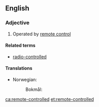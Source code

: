 ==English==

===Adjective===
{{en-adj|head=[[remote]]-[[controlled]]|-}}

# Operated by [[remote control]]

====Related terms====
* [[radio-controlled]]

====Translations====
{{trans-top|operated by remote control}}
* Norwegian:
*: Bokmål: {{t|nb|fjernstyrt}}
{{trans-mid}}
{{trans-bottom}}

[[ca:remote-controlled]]
[[et:remote-controlled]]